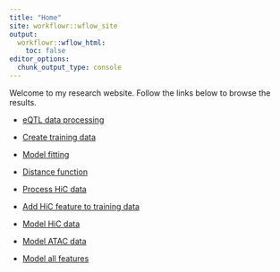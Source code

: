 ```yaml
---
title: "Home"
site: workflowr::wflow_site
output:
  workflowr::wflow_html:
    toc: false
editor_options:
  chunk_output_type: console
---
```


Welcome to my research website. Follow the links below to browse the results.

+ [eQTL data processing](eqtl_process.html)

+ [Create training data](create_training_set.html)

+ [Model fitting](model_fitting.html)

+ [Distance function](dist_functions.html)

+ [Process HiC data](hic_raw.html)

+ [Add HiC feature to training data](add_hic_feature.html)

+ [Model HiC data](model_hic.html)

+ [Model ATAC data](model_atac.html)

+ [Model all features](fit_all_feature.html)
